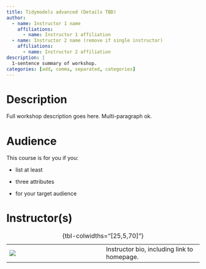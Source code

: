 ```yaml
---
title: Tidymodels advanced (Details TBD)
author:
  - name: Instructor 1 name
    affiliations:
      - name: Instructor 1 affiliation
  - name: Instructor 2 name (remove if single instructor)
    affiliations:
      - name: Instructor 2 affiliation      
description: |
  1-sentence summary of workshop.
categories: [add, comma, separated, categories]
---
```


# Description

Full workshop description goes here. Multi-paragraph ok.

# Audience

This course is for you if you:

-   list at least

-   three attributes

-   for your target audience

# Instructor(s)

|                               |     |                                             |
|------------------|------------------|------------------------------------|
| ![](images/name-lastname.jpg) |     | Instructor bio, including link to homepage. |

: {tbl-colwidths="\[25,5,70\]"}
